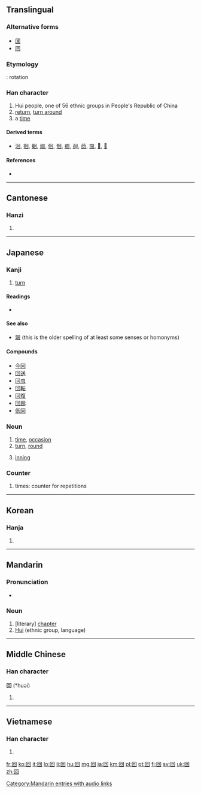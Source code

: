 {{also|何|向|同}}
==Translingual==
{{stroke order|type=animate}}

===Alternative forms===
*[[囬]]
*[[囘]]

===Etymology===
{{liushu|p}}: rotation

===Han character===
{{Han char|rn=31|rad=囗|as=03|sn=6|four=6060<sub>0</sub>|canj=田口 (WR)}}

# Hui people, one of 56 ethnic groups in People's Republic of China
# [[return]], [[turn around]]
# a [[time]]

====Derived terms====
* [[洄]], [[徊]], [[蛔]], [[廻]], [[佪]], [[恛]], [[痐]], [[迴]], [[茴]], [[㐭]], [[𩫖]], [[𠬸]]

====References====
* {{Han ref|kx=0216.260|dkj=04690|dj=0422.040|hdz=10712.020|uh=56DE|ud=22238|bh=A65E|bd=42590}}

----

==Cantonese==

===Hanzi===
{{yue-hanzi|jyut=|y=[[wui4]]}}

# {{defn|Cantonese|sort=囗03}}

----

==Japanese==

===Kanji===
{{ja-kanji|grade=2|rs=囗03}}

# [[turn]]

====Readings====
* {{ja-readings|on=[[かい]] (kai), [[え]] (e)|kun=[[まわす]] (mawasu), [[まわる]] (mawaru), [[かえる]] (kaeru)}}

====See also====
* [[廻]] (this is the older spelling of at least some senses or homonyms)

====Compounds====
* [[今回]]
* [[回送]]
* [[回虫]]
* [[回転]]
* [[回復]]
* [[回廊]]
* [[低回]]

===Noun===
{{ja-noun|k|hira=かい|rom=kai}}

# [[time]], [[occasion]]
# [[turn]], [[round]]
# {{baseball|softball|lang=ja|skey=かい}} [[inning]]

===Counter===
{{ja-pos|k|counter|hira=かい|rom=kai}}

# times: counter for repetitions

----

==Korean==

===Hanja===
{{ko-hanja|hangeul=회|rv=hoe|mr=hoe}}

# {{defn|Korean|sort=囗03}}

----

==Mandarin==

===Pronunciation===
* {{audio|zh-huí.ogg|audio}}

===Noun===
{{cmn-noun|ts|pin=huí|pint=tun2|rs=囗03}}

# [literary] [[chapter]]
# [[Hui]] (ethnic group, language)

[[Category:Mandarin entries with audio links]]

----

==Middle Chinese==

===Han character===
'''回''' (*huəi)<!--asterisk indicates that this is a reconstructed pronunciation-->

# {{defn|Middle Chinese|sort=囗03}}

----

==Vietnamese==

===Han character===
{{vi-hantu|[[hồi]], [[hòi]]|rs=囗03}}

# {{defn|Vietnamese|sort=囗03}}

[[fr:回]]
[[ko:回]]
[[it:回]]
[[lo:回]]
[[li:回]]
[[hu:回]]
[[mg:回]]
[[ja:回]]
[[km:回]]
[[pl:回]]
[[pt:回]]
[[fi:回]]
[[sv:回]]
[[uk:回]]
[[zh:回]]